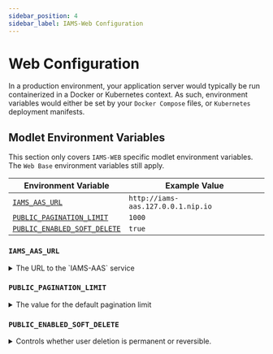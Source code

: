 ```yaml
---
sidebar_position: 4
sidebar_label: IAMS-Web Configuration
---
```



# Web Configuration

In a production environment, your application server would typically be run containerized in a Docker or Kubernetes
context. As such, environment variables would either be set by your `Docker Compose` files, or `Kubernetes` deployment
manifests.

## Modlet Environment Variables

This section only covers `IAMS-WEB` specific modlet environment variables. The `Web Base` environment variables still apply.

| Environment Variable                                        | Example Value                      |
| ----------------------------------------------------------- | ---------------------------------- |
| [`IAMS_AAS_URL`](#iams_aas_url)                             | `http://iams-aas.127.0.0.1.nip.io` |
| [`PUBLIC_PAGINATION_LIMIT`](#public_pagination_limit)       | `1000`                             |
| [`PUBLIC_ENABLED_SOFT_DELETE`](#public_enabled_soft_delete) | `true`                             |

### `IAMS_AAS_URL`

<details>
  <summary>The URL to the `IAMS-AAS` service</summary>
  <div>The base URL to call the `IAMS-AAS` service endpoints.</div>
</details>

### `PUBLIC_PAGINATION_LIMIT`

<details>
  <summary>The value for the default pagination limit</summary>
  <div>
    Specifies the default number of items to fetch from the backend when
    retrieving paginated data. If not explicitly set, it defaults to `1000`.
    Changing this value will impact all requests that retrieve lists of data
    across the application.
  </div>
</details>

### `PUBLIC_ENABLED_SOFT_DELETE`

<details>
  <summary>Controls whether user deletion is permanent or reversible.</summary>
  <div>
    Soft delete disables the user in Keycloak and adds an `isDeleted=true`
    attribute, allowing recovery later. See [Soft Delete User
    Documentation](../overview/administration#soft-delete-user-feature) for details.
  </div>
</details>
